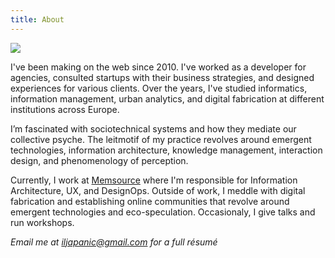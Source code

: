 ```yaml
---
title: About
---
```


<Headline
  title="Hi, I'm Ilja."
  headline="I'm a technologist designing at the intersection of cyberspaces, cultures and eco-speculations"
/>

![](../images/iljapanic.jpg)

I've been making on the web since 2010. I've worked as a developer for agencies, consulted startups with their business strategies, and designed experiences for various clients. Over the years, I've studied informatics, information management, urban analytics, and digital fabrication at different institutions across Europe.

I’m fascinated with sociotechnical systems and how they mediate our collective psyche. The leitmotif of my practice revolves around emergent technologies, information architecture, knowledge management, interaction design, and phenomenology of perception.

Currently, I work at [Memsource](https://memsource.com) where I'm responsible for Information Architecture, UX, and DesignOps. Outside of work, I meddle with digital fabrication and establishing online communities that revolve around emergent technologies and eco-speculation. Occasionaly, I give talks and run workshops.

<CV />

_Email me at iljapanic@gmail.com for a full résumé_
